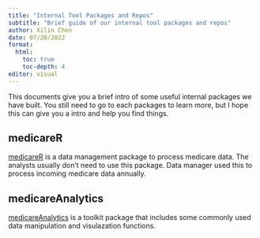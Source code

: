 ```yaml
---
title: "Internal Tool Packages and Repos"
subtitle: "Brief guide of our internal tool packages and repos"
author: Xilin Chen
date: 07/28/2022
format:
  html:
    toc: true
    toc-depth: 4
editor: visual
---
```


This documents give you a brief intro of some useful internal packages we have built. You still need to go to each packages to learn more, but I hope this can give you a intro and help you find things.

## medicareR

[medicareR](https://github.com/UMCSTaR/medicareR) is a data management package to process medicare data. The analysts usually don't need to use this package. Data manager used this to process incoming medicare data annually.

## medicareAnalytics

[medicareAnalytics](https://github.com/UMCSTaR/medicareAnalytics) is a toolkit package that includes some commonly used data manipulation and visulazation functions.
